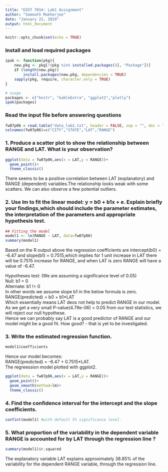 ```yaml
---
title: "EXST 7014: Lab1 Assignment"
author: "Somnath Mukherjee"
date: "January 22, 2019"
output: html_document
---
```



```r
knitr::opts_chunk$set(echo = TRUE)
```

###  Install and load required packages

```r
ipak <- function(pkg){
    new.pkg <- pkg[!(pkg %in% installed.packages()[, "Package"])]
    if (length(new.pkg)) 
        install.packages(new.pkg, dependencies = TRUE)
    sapply(pkg, require, character.only = TRUE)
}

# usage
packages <- c("knitr", "kableExtra", "ggplot2","plotly")
ipak(packages)

```


###  Read the input file before answering questions

```r
fw07p06 = read.table("data_lab1.txt", header = FALSE, sep = "", dec = ".")
colnames(fw07p06)=c("CITY","STATE","LAT","RANGE")
```



### 1. Produce a scatter plot to show the relationship between RANGE and LAT. What is your observation?

```r
ggplot(data = fw07p06,aes(x = LAT,y = RANGE))+
  geom_point()+
  theme_classic()

```


There seems to be a positive correlation between LAT (explanatory) and RANGE (dependent) variables.The relationship looks weak with some scatters. 
We can also observe a few potential outliers.  

###   2. Use lm to fit the linear model: y = b0 + b1x + e. Explain briefly your findings,which should include the parameter estimates, the interpretation of the parameters and appropriate hypothesis test.


```r
## Fitting the model
model1 <- lm(RANGE ~ LAT, data=fw07p06)
summary(model1)
```


Based on the R output above the regression coefficients are intercept(b0) = -6.47 and slope(b1) = 0.7515,which implies for 1 unit increase in LAT there will be 0.7515 increase for RANGE, and when LAT is zero RANGE will have a value of -6.47.    


Hypotheses test: (We are assuming a significance level of 0.05)   
Null: b1 = 0   
Alternate: b1 != 0   
In other words we assume slope b1 in the below formula is zero.    
                   RANGE(predicted) = b0 + b1*LAT  
Which essentially means LAT deos not help to predict RANGE in our model.              
As we get a very small P-value(4.79e-06) < 0.05 from our test statistics, we will reject our null hypothese.  
Hence we can probably say LAT is a good predictor of RANGE and our model might be a good fit. How good? - that is yet to be investigated.      

###   3. Write the estimated regression function.


```r
model1$coefficients

```

Hence our model becomes:  
RANGE(predicted) = -6.47 + 0.7515*LAT.  
The regreession model plotted with ggplot2. 

```r
ggplot(data = fw07p06,aes(x = LAT,y = RANGE))+
  geom_point()+
  geom_smooth(method=lm)+
  theme_classic()
```



###   4. Find the confidence interval for the intercept and the slope coefficients.  

```r
confint(model1) #with default 5% significance level.
```


### 5. What proportion of the variability in the dependent variable RANGE is accounted for by LAT through the regression line ?  

```r
summary(model1)$r.squared 
```

The explanatory variable LAT explains approximately 38.85% of the variability for the dependent RANGE variable, through the regression line.

